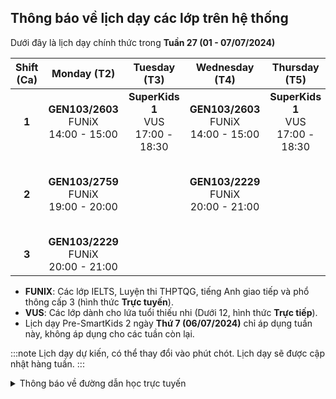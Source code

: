 ## Thông báo về lịch dạy các lớp trên hệ thống

Dưới đây là lịch dạy chính thức trong **Tuần 27 (01 - 07/07/2024)**

| **Shift (Ca)** |               **Monday (T2)**                |             **Tuesday (T3)**               |             **Wednesday (T4)**               |             **Thursday (T5)**              |               **Friday (T6)**                |             **Saturday (T7)**                  |              **Sunday (CN)**               |
|:--------------:|:--------------------------------------------:|:------------------------------------------:|:--------------------------------------------:|:------------------------------------------:|:--------------------------------------------:|:----------------------------------------------:|:------------------------------------------:|
|      **1**     | **GEN103/2603** <br/>FUNiX<br/>14:00 - 15:00 | **SuperKids 1** <br/>VUS<br/>17:00 - 18:30 | **GEN103/2603** <br/>FUNiX<br/>14:00 - 15:00 | **SuperKids 1** <br/>VUS<br/>17:00 - 18:30 | **GEN103/2603** <br/>FUNiX<br/>14:00 - 15:00 |   **SuperKids 1** <br/>VUS<br/>07:45 - 09:15   | **SuperKids 1** <br/>VUS<br/>07:45 - 09:15 |
|      **2**     | **GEN103/2759** <br/>FUNiX<br/>19:00 - 20:00 |                                            | **GEN103/2229** <br/>FUNiX<br/>20:00 - 21:00 |                                            |                                              | **Pre-SmartKids 2** <br/>VUS<br/>16:40 - 18:10 |                                            |
|      **3**     | **GEN103/2229** <br/>FUNiX<br/>20:00 - 21:00 |                                            |                                              |                                            |                                              |                                                |                                            |

- **FUNIX**: Các lớp IELTS, Luyện thi THPTQG, tiếng Anh giao tiếp và phổ thông cấp 3 (hình thức **Trực tuyến**).
- **VUS**: Các lớp dành cho lứa tuổi thiếu nhi (Dưới 12, hình thức **Trực tiếp**).
- Lịch dạy Pre-SmartKids 2 ngày **Thứ 7 (06/07/2024)** chỉ áp dụng tuần này, không áp dụng cho các tuần còn lại.

:::note
Lịch dạy dự kiến, có thể thay đổi vào phút chót. Lịch dạy sẽ được cập nhật hàng tuần.
:::

<details>
<summary>Thông báo về đường dẫn học trực tuyến</summary>
<div>

**_Việc học trực tuyến sẽ được thực hiện qua hạ tầng online. Đường dẫn sẽ được cung cấp trong quá trình học. Người học
cũng có thể theo dõi các video bài giảng qua YouTube ở hai đường dẫn phía dưới._**

**_Trân trọng cảm ơn._**

</div>
</details>
